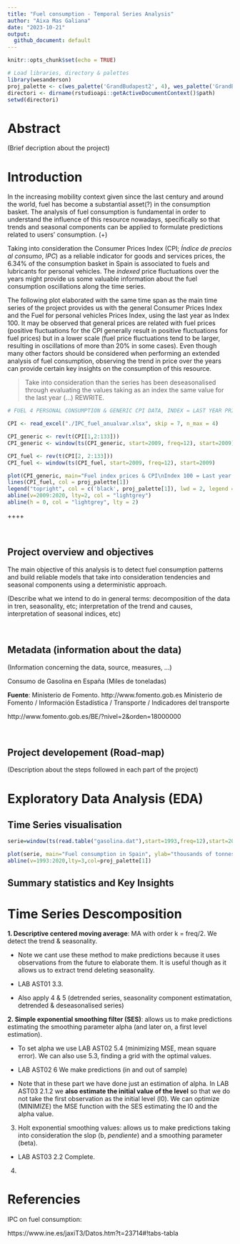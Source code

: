 ```yaml
---
title: "Fuel consumption - Temporal Series Analysis"
author: "Aixa Mas Galiana"
date: "2023-10-21"
output:
  github_document: default
---
```


```r
knitr::opts_chunk$set(echo = TRUE)
```

```r
# Load libraries, directory & palettes
library(wesanderson)
proj_palette <- c(wes_palette('GrandBudapest2', 4), wes_palette('GrandBudapest1', 4))
directori <- dirname(rstudioapi::getActiveDocumentContext()$path)
setwd(directori)
```

# Abstract

(Brief decription about the project)

\newpage

# Introduction

In the increasing mobility context given since the last century and around the world, fuel has become a substantial asset(?) in the consumption basket. The analysis of fuel consumption is fundamental in order to understand the influence of this resource nowadays, specifically so that trends and seasonal components can be applied to formulate predictions related to users' consumption.  (+)

Taking into consideration the Consumer Prices Index (CPI; *Índice de precios al consumo*, *IPC*) as a reliable indicator for goods and services prices, the 6.34% of the consumption basket in Spain is associated to fuels and lubricants for personal vehicles. The *indexed* price fluctuations over the years might provide us some valuable information about the fuel consumption oscillations along the time series. 

The following plot elaborated with the same time span as the main time series of the project provides us with the general Consumer Prices Index and the Fuel for personal vehicles Prices Index, using the last year as Index 100. It may be observed that general prices are related with fuel prices (positive fluctuations for the CPI generally result in positive fluctuations for fuel prices) but in a lower scale (fuel price fluctuations tend to be larger, resulting in oscillations of more than 20% in some cases). Even though many other factors should be considered when performing an extended analysis of fuel consumption, observing the trend in price over the years can provide certain key insights on the consumption of this resource. 

> Take into consideration than the series has been deseasonalised through evaluating the values taking as an index the same value for the last year (...) REWRITE.

```r
# FUEL 4 PERSONAL CONSUMPTION & GENERIC CPI DATA, INDEX = LAST YEAR PRICE

CPI <- read_excel("./IPC_fuel_anualvar.xlsx", skip = 7, n_max = 4)

CPI_generic <- rev(t(CPI[1,2:133]))
CPI_generic <- window(ts(CPI_generic, start=2009, freq=12), start=2009)

CPI_fuel <- rev(t(CPI[2, 2:133]))
CPI_fuel <- window(ts(CPI_fuel, start=2009, freq=12), start=2009)

plot(CPI_generic, main="Fuel index prices & CPI\nIndex 100 = Last year data", ylab="Index", lwd = 1.5, ylim = c(-30, 35))
lines(CPI_fuel, col = proj_palette[1])
legend("topright", col = c('black', proj_palette[1]), lwd = 2, legend = c('Consumer Price Index (CPI)', 'Fuel for personal consumption Prices Index'), cex = 0.8)
abline(v=2009:2020, lty=2, col = "lightgrey")
abline(h = 0, col = "lightgrey", lty = 2)
```


++++


\ 

## Project overview and objectives

The main objective of this analysis is to detect fuel consumption patterns and build reliable models that take into consideration tendencies and seasonal components using a deterministic approach. 

(Describe what we intend to do in general terms: decomposition of the data in tren, seasonality, etc; interpretation of the trend and causes, interpretation of seasonal indices, etc)

\ 

## Metadata (information about the data)

(Information concerning the data, source, measures, ...)

Consumo de Gasolina en España (Miles de toneladas)

**Fuente**: Ministerio de Fomento. http://www.fomento.gob.es Ministerio de Fomento / Información Estadística / Transporte / Indicadores del transporte

http://www.fomento.gob.es/BE/?nivel=2&orden=18000000

\ 

## Project developement (Road-map)

(Description about the steps followed in each part of the project)


\newpage

# Exploratory Data Analysis (EDA)

## Time Series visualisation

```r
serie=window(ts(read.table("gasolina.dat"),start=1993,freq=12),start=2009)

plot(serie, main="Fuel consumption in Spain", ylab="thousands of tonnes")
abline(v=1993:2020,lty=3,col=proj_palette[1])
```

## Summary statistics and Key Insights

\newpage

# Time Series Descomposition


**1. Descriptive centered moving average**: MA with order k = freq/2. We detect the trend & seasonality. 

  - Note we cant use these method to make predictions because it uses observations from the future to elaborate them. It is useful though as it allows us to extract trend deleting seasonality. 

  - LAB AST01 3.3. 
  
  - Also apply 4 & 5 (detrended series, seasonality component estimatation, detrended & deseasonalised series)


**2. Simple exponential smoothing filter (SES)**: allows us to make predictions estimating the smoothing parameter alpha (and later on, a first level estimation).

  - To set alpha we use LAB AST02 5.4 (minimizing MSE, mean square error). We can also use 5.3, finding a grid with the optimal values.
  
  - LAB AST02 6 We make predictions (in and out of sample) 
  
  - Note that in these part we have done just an estimation of alpha. In LAB AST03 2.1.2 we **also estimate the initial value of the level** so that we do not take the first observation as the initial level (l0). We can optimize (MINIMIZE) the MSE function with the SES estimating the l0 and the alpha value. 
  

3. Holt exponential smoothing values: allows us to make predictions taking into consideration the slop (b, *pendiente*) and a smoothing parameter (beta).  

  - LAB AST03 2.2 Complete.
  

4. 
  
  
  


\newpage



# Referencies

IPC on fuel consumption:

https://www.ine.es/jaxiT3/Datos.htm?t=23714#!tabs-tabla





